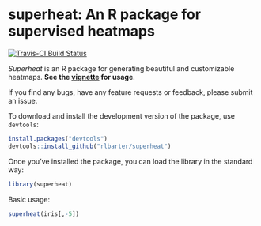 # superheat: An R package for supervised heatmaps

[![Travis-CI Build Status](https://travis-ci.org/rlbarter/superheat.svg?branch=master)](https://travis-ci.org/rlbarter/superheat)

*Superheat* is an R package for generating beautiful and customizable heatmaps. **See the [vignette](https://rlbarter.github.io/superheat/) for usage**.

If you find any bugs, have any feature requests or feedback, please submit an issue.


To download and install the development version of the package, use `devtools`:

```r
install.packages("devtools")
devtools::install_github("rlbarter/superheat")
```

Once you've installed the package, you can load the library in the standard way:

```r
library(superheat)
```



Basic usage:

```r
superheat(iris[,-5])
```
